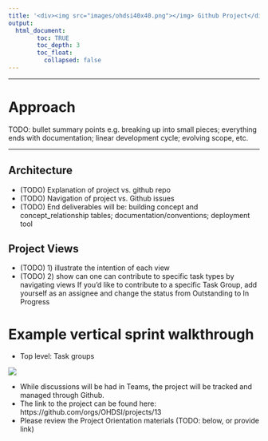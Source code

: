 ```yaml
---
title: '<div><img src="images/ohdsi40x40.png"></img> Github Project</div>'
output: 
  html_document:
        toc: TRUE
        toc_depth: 3
        toc_float:
          collapsed: false
---
```


--- 

# **Approach**

TODO: bullet summary points
e.g. breaking up into small pieces; everything ends with documentation; linear development cycle; evolving scope, etc. 

---

## Architecture 

 - (TODO) Explanation of project vs. github repo 
 - (TODO) Navigation of project vs. Github issues
 - (TODO) End deliverables will be: building concept and concept_relationship tables; documentation/conventions; deployment tool


## Project Views 

 - (TODO) 1) illustrate the intention of each view
 - (TODO) 2) show can one can contribute to specific task types by navigating views 
    If you’d like to contribute to a specific Task Group,  add yourself as an assignee and change the status from Outstanding to In Progress



# **Example vertical sprint walkthrough**

 - Top level: Task groups 

<div><img src="images/gp_taskview.png"></img>


 - While discussions will be had in Teams, the project will be tracked and managed through Github. 
 - The link to the project can be found here: https://github.com/orgs/OHDSI/projects/13
 - Please review the Project Orientation materials (TODO: below, or provide link)
